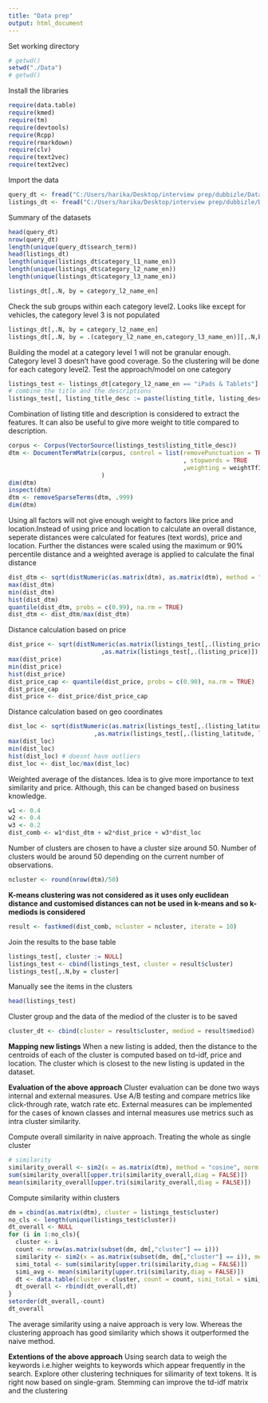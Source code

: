 ```yaml
---
title: "Data prep"
output: html_document
---
```

Set working directory
```r
# getwd()
setwd("./Data")
# getwd()
```

Install the libraries
```r
require(data.table)
require(kmed)
require(tm)
require(devtools)
require(Rcpp)
require(rmarkdown)
require(clv)
require(text2vec)
require(text2vec)
```

Import the data

```r
query_dt <- fread("C:/Users/harika/Desktop/interview prep/dubbizle/Data/za_queries_sample.csv")
listings_dt <- fread("C:/Users/harika/Desktop/interview prep/dubbizle/Data/za_sample_listings_incl_cat.csv")
```

Summary of the datasets

```r
head(query_dt)
nrow(query_dt)
length(unique(query_dt$search_term))
head(listings_dt)
length(unique(listings_dt$category_l1_name_en))
length(unique(listings_dt$category_l2_name_en)) 
length(unique(listings_dt$category_l3_name_en)) 

listings_dt[,.N, by = category_l2_name_en]
```

Check the sub groups within each category level2. Looks like except for vehicles, the category level 3 is not populated 
```r
listings_dt[,.N, by = category_l2_name_en]
listings_dt[,.N, by = .(category_l2_name_en,category_l3_name_en)][,.N,by = .(category_l2_name_en)]
```

Building the model at a category level 1 will not be granular enough. Category level 3 doesn't have good coverage. So the clustering will be done for each category level2.
Test the approach/model on one category

```r
listings_test <- listings_dt[category_l2_name_en == "iPads & Tablets"]
# combine the title and the descriptions
listings_test[, listing_title_desc := paste(listing_title, listing_description)]

```

Combination of listing title and description is considered to extract the features. It can also be useful to give more weight to title compared to description.

```r
corpus <- Corpus(VectorSource(listings_test$listing_title_desc))
dtm <- DocumentTermMatrix(corpus, control = list(removePunctuation = TRUE
                                                 , stopwords = TRUE
                                                 ,weighting = weightTfIdf)
                          )
dim(dtm) 
inspect(dtm)
dtm <- removeSparseTerms(dtm, .999)
dim(dtm)
```

Using all factors will not give enough weight to factors like price and location.Instead of using price and location to calculate an overall distance, seperate distances were calculated for features (text words), price and location. Further the distances were scaled using the maximum or 90% percentile distance and a weighted average is applied to calculate the final distance

```r
dist_dtm <- sqrt(distNumeric(as.matrix(dtm), as.matrix(dtm), method = "se"))
max(dist_dtm)
min(dist_dtm)
hist(dist_dtm)
quantile(dist_dtm, probs = c(0.99), na.rm = TRUE)
dist_dtm <- dist_dtm/max(dist_dtm)
```

Distance calculation based on price

```r
dist_price <- sqrt(distNumeric(as.matrix(listings_test[,.(listing_price)])
                          ,as.matrix(listings_test[,.(listing_price)]), method = "se"))
max(dist_price)
min(dist_price)
hist(dist_price)
dist_price_cap <- quantile(dist_price, probs = c(0.90), na.rm = TRUE)
dist_price_cap
dist_price <- dist_price/dist_price_cap
```

Distance calculation based on geo coordinates
```r
dist_loc <- sqrt(distNumeric(as.matrix(listings_test[,.(listing_latitude, listing_longitude)])
                        ,as.matrix(listings_test[,.(listing_latitude, listing_longitude)]), method = "se"))
max(dist_loc)
min(dist_loc)
hist(dist_loc) # doesnt have outliers
dist_loc <- dist_loc/max(dist_loc)
```
Weighted average of the distances. Idea is to give more importance to text similarity and price. Although, this can be changed based on business knowledge.

```r
w1 <- 0.4
w2 <- 0.4
w3 <- 0.2
dist_comb <- w1*dist_dtm + w2*dist_price + w3*dist_loc
```

Number of clusters are chosen to have a cluster size around 50. Number of clusters would be around 50 depending on the current number of observations.

```r
ncluster <- round(nrow(dtm)/50)
```
**K-means clustering was not considered as it uses only euclidean distance and customised distances can not be used in k-means and so k-mediods is considered**

```r
result <- fastkmed(dist_comb, ncluster = ncluster, iterate = 10)
```
Join the results to the base table

```r
listings_test[, cluster := NULL]
listings_test <- cbind(listings_test, cluster = result$cluster)
listings_test[,.N,by = cluster]
```

Manually see the items in the clusters

```r
head(listings_test)
```

Cluster group and the data of the mediod of the cluster is to be saved
```r
cluster_dt <- cbind(cluster = result$cluster, mediod = result$mediod)
```

**Mapping new listings**
When a new listing is added, then the distance to the centroids of each of the cluster is computed based on td-idf, price and location. The cluster which is closest to the new listing is updated in the dataset.

**Evaluation of the above approach**
Cluster evaluation can be done two ways internal and external measures.
Use A/B testing and compare metrics like click-through rate, watch rate etc.
External measures can be implemented for the cases of known classes and internal measures use metrics such as intra cluster similarity.

Compute overall similarity in naive approach. Treating the whole as single cluster

```r
# similarity
similarity_overall <- sim2(x = as.matrix(dtm), method = "cosine", norm = "l2")
sum(similarity_overall[upper.tri(similarity_overall,diag = FALSE)])
mean(similarity_overall[upper.tri(similarity_overall,diag = FALSE)])
```

Compute similarity within clusters
```r
dm = cbind(as.matrix(dtm), cluster = listings_test$cluster)
no_cls <- length(unique(listings_test$cluster))
dt_overall <- NULL
for (i in 1:no_cls){
  cluster <- i
  count <- nrow(as.matrix(subset(dm, dm[,"cluster"] == i)))
  similarity <- sim2(x = as.matrix(subset(dm, dm[,"cluster"] == i)), method = "cosine", norm = "l2")
  simi_total <- sum(similarity[upper.tri(similarity,diag = FALSE)])
  simi_avg <- mean(similarity[upper.tri(similarity,diag = FALSE)])
  dt <- data.table(cluster = cluster, count = count, simi_total = simi_total, simi_avg = simi_avg)
  dt_overall <- rbind(dt_overall,dt)
}
setorder(dt_overall,-count)
dt_overall
```

The average similarity using a naive approach is very low. Whereas the clustering approach has good similarity which shows it outperformed the naive method.

**Extentions of the above approach**
Using search data to weigh the keywords i.e.higher weights to keywords which appear frequently in the search.
Explore other clustering techniques for silimarity of text tokens. It is right now based on single-gram.
Stemming can improve the td-idf matrix and the clustering

